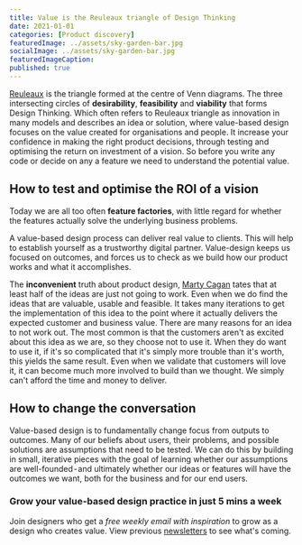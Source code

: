 ```yaml
---
title: Value is the Reuleaux triangle of Design Thinking
date: 2021-01-01
categories: [Product discovery]
featuredImage: ../assets/sky-garden-bar.jpg
socialImage: ../assets/sky-garden-bar.jpg
featuredImageCaption: 
published: true
---
```


[Reuleaux](https://en.wikipedia.org/wiki/Reuleaux_triangle) is the triangle formed at the centre of Venn diagrams. The three intersecting circles of **desirability**, **feasibility** and **viability** that forms Design Thinking. Which often refers to Reuleaux triangle as innovation in many models and describes an idea or solution, where value-based design focuses on the value created for organisations and people. It increase your confidence in making the right product decisions, through testing and optimising the return on investment of a vision. So before you write any code or decide on any a feature we need to understand the potential value.

## How to test and optimise the ROI of a vision
Today we are all too often **feature factories**, with little regard for whether the features actually solve the underlying business problems.

A value-based design process can deliver real value to clients. This will help to establish yourself as a trustworthy digital partner. Value-design keeps us focused on outcomes, and forces us to check as we build how our product works and what it accomplishes.

The **inconvenient** truth about product design, [Marty Cagan](https://svpg.com/the-inconvenient-truth-about-product/) tates that at least half of the ideas are just not going to work. Even when we do find the ideas that are valuable, usable and feasible. It takes many iterations to get the implementation of this idea to the point where it actually delivers the expected customer and business value.
There are many reasons for an idea to not work out. The most common is that the customers aren't as excited about this idea as we are, so they choose not to use it. When they do want to use it, if it's so complicated that it's simply more trouble than it's worth, this yields the same result. Even when we validate that customers will love it, it can become much more involved to build than we thought. We simply can't afford the time and money to deliver.

## How to change the conversation
Value-based design is to fundamentally change focus from outputs to outcomes. Many of our beliefs about users, their problems, and possible solutions are assumptions that need to be tested. We can do this by building in small, iterative pieces with the goal of learning whether our assumptions are well-founded - and ultimately whether our ideas or features will have the outcomes we want, both for the business and for our end users.

### Grow your value-based design practice in just 5 mins a week
Join designers who get a _free weekly email with inspiration_ to grow as a design who creates value. View previous <a href="https://vbd.substack.com">newsletters</a> to see what's coming.
<Form />